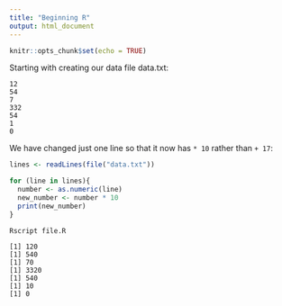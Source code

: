 ```yaml
---
title: "Beginning R"
output: html_document
---
```


```r
knitr::opts_chunk$set(echo = TRUE)
```

Starting with creating our data file data.txt:

```
12
54
7
332
54
1
0
```

We have changed just one line so that it now has `* 10` rather than `+ 17`:

```R
lines <- readLines(file("data.txt"))

for (line in lines){
  number <- as.numeric(line)
  new_number <- number * 10
  print(new_number)
}
```

```
Rscript file.R

[1] 120
[1] 540
[1] 70
[1] 3320
[1] 540
[1] 10
[1] 0
```

